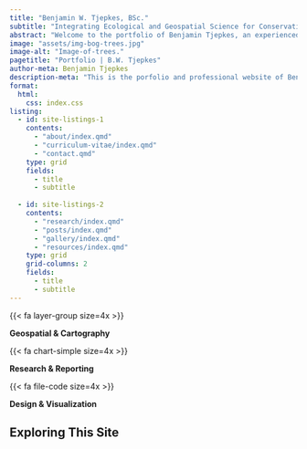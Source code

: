 ---
title: "Benjamin W. Tjepkes, BSc."
subtitle: "Integrating Ecological and Geospatial Science for Conservation"
abstract: "Welcome to the portfolio of Benjamin Tjepkes, an experienced wildlife ecologist and studying geographer. This site provides an overview of my professional experience and a showcase of my technical writings and visualizations."
image: "assets/img-bog-trees.jpg"
image-alt: "Image-of-trees."
pagetitle: "Portfolio | B.W. Tjepkes"
author-meta: Benjamin Tjepkes
description-meta: "This is the porfolio and professional website of Benjamin Tjepkes."
format:
  html:
    css: index.css
listing:
  - id: site-listings-1
    contents:
      - "about/index.qmd"
      - "curriculum-vitae/index.qmd"
      - "contact.qmd"
    type: grid
    fields:
      - title
      - subtitle
      
  - id: site-listings-2
    contents:
      - "research/index.qmd"
      - "posts/index.qmd"
      - "gallery/index.qmd"
      - "resources/index.qmd"
    type: grid
    grid-columns: 2
    fields:
      - title
      - subtitle
---


:::{.container}

:::{.row}
    
:::{.col-sm}

{{< fa layer-group size=4x >}}

**Geospatial & Cartography**

<!-- Spatial data creation, management, and analysis using desktop, web, and mobile GIS software. Static and dynamic cartographic design using QGIS and ArcGIS mapping software. Geoprocessing workflows in ArcGIS ModelBuilder and Jupyter Notebooks. -->

:::
    
:::{.col-sm}

{{< fa chart-simple size=4x >}}

**Research & Reporting**

<!-- Data entry, management, and analysis using Program R, Microsoft Excel, Access, and SQL Server. Reproducible report design and development in Microsoft Word, R Markdown, and Quarto. Knowledge of scientific methods and research project development. -->
    
:::
:::{.col-sm}

{{< fa file-code size=4x >}}

**Design & Visualization**

<!-- Front-end web development with HTML, CSS, and JSON. Version control using git/GitHub. Proficient in data visualization for technical and creative projects. -->

:::
  
:::
  
:::

## Exploring This Site {.h2-index}

::: {#site-listings-1}
:::

::: {#site-listings-2}
:::



<!-- ::: {.callout-important collapse="true" } -->

<!-- ## My Latest Professional Updates -->

<!-- - **Sept 2023 --** I recently attended the [2023 Posit Conference](https://posit.co/conference/) and enjoyed learning more about open source data science. -->
<!-- - **Aug 2023 --** I have started graduate school at the University of Missouri [Department of Geography](https://geography.missouri.edu). Updates on my thesis work coming soon! -->
<!-- - **July 2023 --** One of my maps, *Stamped in History: 50 Years of Imperiled Species Conservation*, was [awarded second place](https://www.gisci.org/About-Us/Map-Contest/Previous-Contest-Winners) (Professional Category) in the 2023 GIS Certification Institute map contest. -->
<!-- - **April 2023 --** I was fortunate to give a talk about some of my work (integrating geospatial modeling and reproducible reporting for bat conservation) at the 2023 Missouri GIS Conference. -->
<!-- ::: -->


<!-- ::: {.index-intro-start} -->

<!-- ::: {.intro-headshot} -->

<!-- ![](assets/img-ben-with-bear-2.jpg){.nolightbox .headshot-img} -->

<!-- ::: -->


<!-- ::: {.index-intro-start-text} -->

<!-- ## My Brief Biography -->
<!--   - I am a graduate student at the University of Missouri studying geographic information systems in the Department of Geography. -->

<!--   - My work focuses on using a variety of data science and geospatial technologies to research the natural world, often aimed at conservation. -->

<!--   - I have several years of continuous professional development working with governmental, private, and academic entities across the US. -->

<!-- ::: {.index-intro-start-icons} -->
<!-- [{{< fa brands linkedin size=2x >}}](https://www.linkedin.com/in/benjamintjepkes/) [{{< fa brands github size=2x >}}](https://github.com/btjepkes) [{{< fa brands twitter size=2x >}}](https://twitter.com/BTjepkes) [{{< fa brands researchgate size=2x >}}](https://www.researchgate.net/profile/Benjamin-Tjepkes) [{{< fa brands orcid size=2x >}}](https://orcid.org/0009-0002-5524-2675) -->
<!-- ::: -->

<!-- ::: -->
<!-- ::: -->
